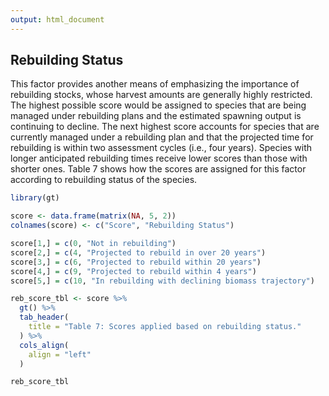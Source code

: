 ```yaml
---
output: html_document
---
```


## Rebuilding Status

This factor provides another means of emphasizing the importance of rebuilding stocks, whose harvest amounts are generally highly restricted. The highest possible score would be assigned to species that are being managed under rebuilding plans and the estimated spawning output is continuing to decline. The next highest score accounts for species that are currently managed under a rebuilding plan and that the projected time for rebuilding is within two assessment cycles (i.e., four years). Species with longer anticipated rebuilding times receive lower scores than those with shorter ones. Table 7 shows how the scores are assigned for this factor according to rebuilding status of the species.

```r
library(gt)

score <- data.frame(matrix(NA, 5, 2))
colnames(score) <- c("Score", "Rebuilding Status")

score[1,] = c(0, "Not in rebuilding")
score[2,] = c(4, "Projected to rebuild in over 20 years")
score[3,] = c(6, "Projected to rebuild within 20 years")
score[4,] = c(9, "Projected to rebuild within 4 years")
score[5,] = c(10, "In rebuilding with declining biomass trajectory")

reb_score_tbl <- score %>%
  gt() %>%
  tab_header(
    title = "Table 7: Scores applied based on rebuilding status."
  ) %>%
  cols_align(
    align = "left"
  )

reb_score_tbl

```